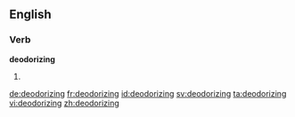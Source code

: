 ==English==

===Verb===
'''deodorizing'''

# {{third-person singular of|deodorize}}

[[de:deodorizing]]
[[fr:deodorizing]]
[[id:deodorizing]]
[[sv:deodorizing]]
[[ta:deodorizing]]
[[vi:deodorizing]]
[[zh:deodorizing]]